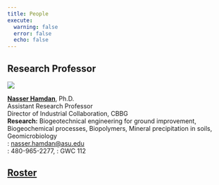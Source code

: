 ```yaml
---
title: People
execute:
  warning: false
  error: false
  echo: false
---
```


## Research Professor

::: {layout="[[30, 70]]"}

![](./img/Nasser.jpg)

**[Nasser Hamdan](https://isearch.asu.edu/profile/9649)**, Ph.D.\
Assistant Research Professor\
Director of Industrial Collaboration, CBBG\
**Research:** Biogeotechnical engineering for ground improvement, Biogeochemical processes, Biopolymers, Mineral precipitation in soils, Geomicrobiology\
<i class="bi bi-envelope-fill"></i>: <nasser.hamdan@asu.edu>\
<i class="bi bi-telephone-fill"></i>: 480-965-2277, <i class="bi bi-geo-alt-fill"></i>: GWC 112
:::

## [Roster](roster.qmd)
